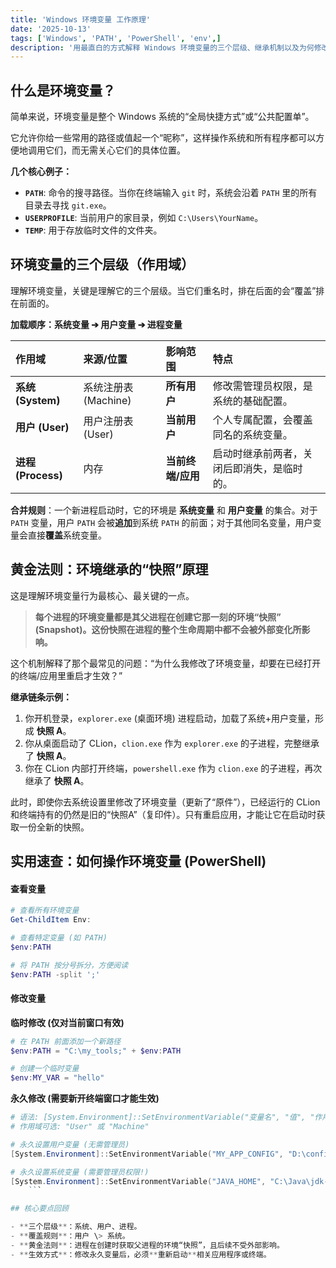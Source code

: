 ```yaml
---
title: 'Windows 环境变量 工作原理'
date: '2025-10-13'
tags: ['Windows', 'PATH', 'PowerShell', 'env',]
description: '用最直白的方式解释 Windows 环境变量的三个层级、继承机制以及为何修改后需要重启应用。(AI generated)'
---
```


## 什么是环境变量？

简单来说，环境变量是整个 Windows 系统的“全局快捷方式”或“公共配置单”。

它允许你给一些常用的路径或值起一个“昵称”，这样操作系统和所有程序都可以方便地调用它们，而无需关心它们的具体位置。

**几个核心例子：**

- **`PATH`**: 命令的搜寻路径。当你在终端输入 `git` 时，系统会沿着 `PATH` 里的所有目录去寻找 `git.exe`。
- **`USERPROFILE`**: 当前用户的家目录，例如 `C:\Users\YourName`。
- **`TEMP`**: 用于存放临时文件的文件夹。

## 环境变量的三个层级（作用域）

理解环境变量，关键是理解它的三个层级。当它们重名时，排在后面的会“覆盖”排在前面的。

**加载顺序：系统变量 ➔ 用户变量 ➔ 进程变量**

| 作用域 | 来源/位置 | 影响范围 | 特点 |
| :--- | :--- | :--- | :--- |
| **系统 (System)** | 系统注册表 (Machine) | **所有用户** | 修改需管理员权限，是系统的基础配置。 |
| **用户 (User)** | 用户注册表 (User) | **当前用户** | 个人专属配置，会覆盖同名的系统变量。 |
| **进程 (Process)** | 内存 | **当前终端/应用** | 启动时继承前两者，关闭后即消失，是临时的。 |

**合并规则**：一个新进程启动时，它的环境是 **系统变量** 和 **用户变量** 的集合。对于 `PATH` 变量，用户 `PATH` 会被**追加**到系统 `PATH` 的前面；对于其他同名变量，用户变量会直接**覆盖**系统变量。

## 黄金法则：环境继承的“快照”原理

这是理解环境变量行为最核心、最关键的一点。

> **每个进程的环境变量都是其父进程在创建它那一刻的环境“快照” (Snapshot)。这份快照在进程的整个生命周期中都不会被外部变化所影响。**

这个机制解释了那个最常见的问题：“为什么我修改了环境变量，却要在已经打开的终端/应用里重启才生效？”

**继承链条示例：**
1.  你开机登录，`explorer.exe` (桌面环境) 进程启动，加载了系统+用户变量，形成 **快照 A**。
2.  你从桌面启动了 CLion，`clion.exe` 作为 `explorer.exe` 的子进程，完整继承了 **快照 A**。
3.  你在 CLion 内部打开终端，`powershell.exe` 作为 `clion.exe` 的子进程，再次继承了 **快照 A**。

此时，即使你去系统设置里修改了环境变量（更新了“原件”），已经运行的 CLion 和终端持有的仍然是旧的“快照A”（复印件）。只有重启应用，才能让它在启动时获取一份全新的快照。

## 实用速查：如何操作环境变量 (PowerShell)

#### 查看变量

```powershell
# 查看所有环境变量
Get-ChildItem Env:

# 查看特定变量 (如 PATH)
$env:PATH

# 将 PATH 按分号拆分，方便阅读
$env:PATH -split ';'
```

#### 修改变量

**临时修改 (仅对当前窗口有效)**

```powershell
# 在 PATH 前面添加一个新路径
$env:PATH = "C:\my_tools;" + $env:PATH

# 创建一个临时变量
$env:MY_VAR = "hello"
```

**永久修改 (需要新开终端窗口才能生效)**

```powershell
# 语法: [System.Environment]::SetEnvironmentVariable("变量名", "值", "作用域")
# 作用域可选: "User" 或 "Machine"

# 永久设置用户变量 (无需管理员)
[System.Environment]::SetEnvironmentVariable("MY_APP_CONFIG", "D:\configs", "User")

# 永久设置系统变量 (需要管理员权限!)
[System.Environment]::SetEnvironmentVariable("JAVA_HOME", "C:\Java\jdk-21", "Machine")
    ```

## 核心要点回顾

- **三个层级**：系统、用户、进程。
- **覆盖规则**：用户 \> 系统。
- **黄金法则**：进程在创建时获取父进程的环境“快照”，且后续不受外部影响。
- **生效方式**：修改永久变量后，必须**重新启动**相关应用程序或终端。